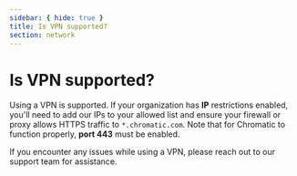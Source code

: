 ```yaml
---
sidebar: { hide: true }
title: Is VPN supported?
section: network
---
```


# Is VPN supported?

Using a VPN is supported. If your organization has **IP** restrictions enabled, you'll need to add our IPs to your allowed list and ensure your firewall or proxy allows HTTPS traffic to `*.chromatic.com`.
Note that for Chromatic to function properly, **port 443** must be enabled.

If you encounter any issues while using a VPN, please reach out to our support team for assistance.
